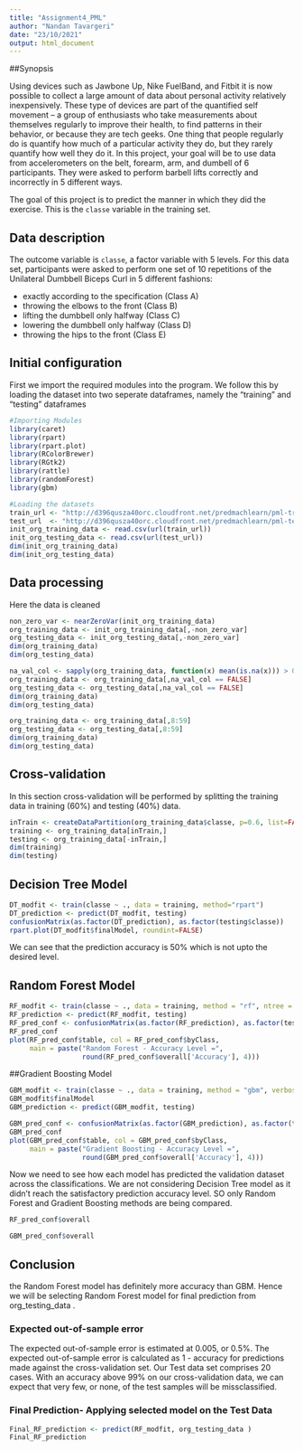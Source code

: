 ---
title: "Assignment4_PML"
author: "Nandan Tavargeri"
date: "23/10/2021"
output: html_document
---

##Synopsis

Using devices such as Jawbone Up, Nike FuelBand, and Fitbit it is now possible to collect a large amount of data about personal activity relatively inexpensively. These type of devices are part of the quantified self movement – a group of enthusiasts who take measurements about themselves regularly to improve their health, to find patterns in their behavior, or because they are tech geeks. One thing that people regularly do is quantify how much of a particular activity they do, but they rarely quantify how well they do it. In this project, your goal will be to use data from accelerometers on the belt, forearm, arm, and dumbell of 6 participants. They were asked to perform barbell lifts correctly and incorrectly in 5 different ways.

The goal of this project is to predict the manner in which they did the exercise. This is the `classe` variable in the training set.

## Data description

The outcome variable is `classe`, a factor variable with 5 levels. For this data set, participants were asked to perform one set of 10 repetitions of the Unilateral Dumbbell Biceps Curl in 5 different fashions:

- exactly according to the specification (Class A)
- throwing the elbows to the front (Class B)
- lifting the dumbbell only halfway (Class C)
- lowering the dumbbell only halfway (Class D)
- throwing the hips to the front (Class E)

## Initial configuration

First we import the required modules into the program. We follow this by loading the dataset into two seperate dataframes, namely the “training" and “testing” dataframes

```{r configuration, echo=TRUE}
#Importing Modules
library(caret)
library(rpart)
library(rpart.plot)
library(RColorBrewer)
library(RGtk2)
library(rattle)
library(randomForest)
library(gbm)

#Loading the datasets
train_url <- "http://d396qusza40orc.cloudfront.net/predmachlearn/pml-training.csv"
test_url  <- "http://d396qusza40orc.cloudfront.net/predmachlearn/pml-testing.csv"
init_org_training_data <- read.csv(url(train_url))
init_org_testing_data <- read.csv(url(test_url))
dim(init_org_training_data)
dim(init_org_testing_data)

```

## Data processing
Here the data is cleaned

```{r dataprocessing, echo=TRUE}
non_zero_var <- nearZeroVar(init_org_training_data)
org_training_data <- init_org_training_data[,-non_zero_var]
org_testing_data <- init_org_testing_data[,-non_zero_var]
dim(org_training_data)
dim(org_testing_data)

na_val_col <- sapply(org_training_data, function(x) mean(is.na(x))) > 0.95
org_training_data <- org_training_data[,na_val_col == FALSE]
org_testing_data <- org_testing_data[,na_val_col == FALSE]
dim(org_training_data)
dim(org_testing_data)

org_training_data <- org_training_data[,8:59]
org_testing_data <- org_testing_data[,8:59]
dim(org_training_data)
dim(org_testing_data)

```

## Cross-validation
In this section cross-validation will be performed by splitting the training data in training (60%) and testing (40%) data.

```{r datasplitting, echo=TRUE}
inTrain <- createDataPartition(org_training_data$classe, p=0.6, list=FALSE)
training <- org_training_data[inTrain,]
testing <- org_training_data[-inTrain,]
dim(training)
dim(testing)
```

## Decision Tree Model
```{r decisiontreemodel, echo=TRUE}
DT_modfit <- train(classe ~ ., data = training, method="rpart")
DT_prediction <- predict(DT_modfit, testing)
confusionMatrix(as.factor(DT_prediction), as.factor(testing$classe))
rpart.plot(DT_modfit$finalModel, roundint=FALSE)
```
We can see that the prediction accuracy is 50% which is not upto the desired level.


## Random Forest Model

```{r randomforestmodel, echo=TRUE}
RF_modfit <- train(classe ~ ., data = training, method = "rf", ntree = 100)
RF_prediction <- predict(RF_modfit, testing)
RF_pred_conf <- confusionMatrix(as.factor(RF_prediction), as.factor(testing$classe))
RF_pred_conf
plot(RF_pred_conf$table, col = RF_pred_conf$byClass, 
     main = paste("Random Forest - Accuracy Level =",
                  round(RF_pred_conf$overall['Accuracy'], 4)))
```

##Gradient Boosting Model

```{r gradientboostingmodel, echo=TRUE}
GBM_modfit <- train(classe ~ ., data = training, method = "gbm", verbose = FALSE)
GBM_modfit$finalModel
GBM_prediction <- predict(GBM_modfit, testing)

GBM_pred_conf <- confusionMatrix(as.factor(GBM_prediction), as.factor(testing$classe))
GBM_pred_conf
plot(GBM_pred_conf$table, col = GBM_pred_conf$byClass, 
     main = paste("Gradient Boosting - Accuracy Level =",
                  round(GBM_pred_conf$overall['Accuracy'], 4)))
```

Now we need to see how each model has predicted the validation dataset across the classifications. We are not considering Decision Tree model as it didn’t reach the satisfactory prediction accuracy level. SO only Random Forest and Gradient Boosting methods are being compared.

```{r compare, echo=TRUE}
RF_pred_conf$overall

GBM_pred_conf$overall
```


## Conclusion
the Random Forest model has definitely more accuracy than GBM. Hence we will be selecting Random Forest model for final prediction from org_testing_data .


### Expected out-of-sample error
The expected out-of-sample error is estimated at 0.005, or 0.5%. The expected out-of-sample error is calculated as 1 - accuracy for predictions made against the cross-validation set. Our Test data set comprises 20 cases. With an accuracy above 99% on our cross-validation data, we can expect that very few, or none, of the test samples will be missclassified.

### Final Prediction- Applying selected model on the Test Data
```{r finalprediction, echo=TRUE}
Final_RF_prediction <- predict(RF_modfit, org_testing_data )
Final_RF_prediction
```

